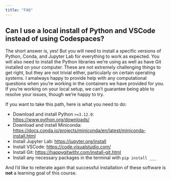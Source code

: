 ```yaml
---
title: "FAQ"
---
```


## Can I use a local install of Python and VSCode instead of using Codespaces?

The short answer is, yes! But you will need to install a specific versions of Python, Conda, and Jupyter Lab for everything to work as expected. You will also need to install the Python libraries we're using as well as have Git installed on your computer. These are not extremely challenging things to get right, but they are not trivial either, particularly on certain operating systems. I amalways happy to provide help with any computational questions when you're working in the containers we have provided for you. If you're working on your local setup, we can't guarantee being able to resolve your issues, though we're happy to try.

If you want to take this path, here is what you need to do:

-   Download and install Python `>=3.12.0`: <https://www.python.org/downloads/>
-   Download and install Miniconda: <https://docs.conda.io/projects/miniconda/en/latest/miniconda-install.html>
-   Install Jupyter Lab: <https://jupyter.org/install>
-   Install VSCode: <https://code.visualstudio.com/>
-   Install Git: <https://happygitwithr.com/install-git.html>
-   Install any necessary packages in the terminal with `pip install ___`

And I'd like to reiterate again that successful installation of these software is **not** a learning goal of this course.
